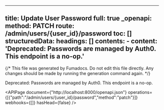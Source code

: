 <!-- AUTO-GENERATED: fumadocs-openapi (safe to overwrite) -->

---
title: Update User Password
full: true
_openapi:
  method: PATCH
  route: /admin/users/{user_id}/password
  toc: []
  structuredData:
    headings: []
    contents:
      - content: 'Deprecated: Passwords are managed by Auth0. This endpoint is a no-op.'
---

{/* This file was generated by Fumadocs. Do not edit this file directly. Any changes should be made by running the generation command again. */}

Deprecated: Passwords are managed by Auth0. This endpoint is a no-op.

<APIPage document={"http://localhost:8000/openapi.json"} operations={[{"path":"/admin/users/{user_id}/password","method":"patch"}]} webhooks={[]} hasHead={false} />